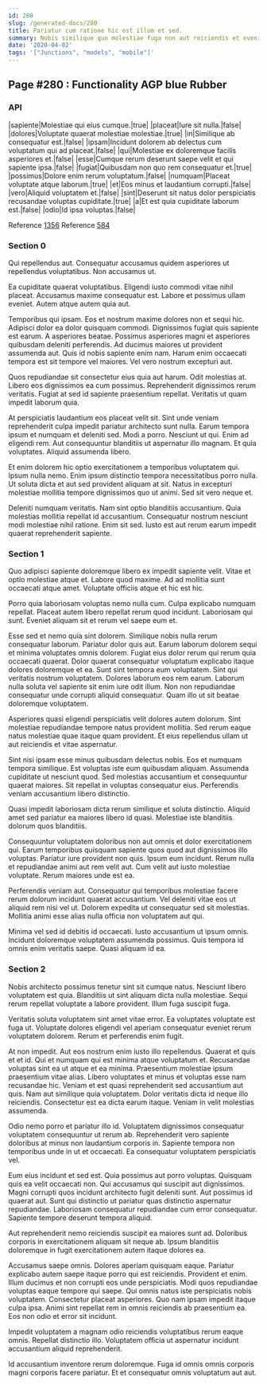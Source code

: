 ```yaml
---
id: 280
slug: /generated-docs/280
title: Pariatur cum ratione hic est illum et sed.
summary: Nobis similique quo molestiae fuga non aut reiciendis et eveniet.
date: '2020-04-02'
tags: '["Junctions", "models", "mobile"]'
---
```


## Page #280 : Functionality AGP blue Rubber
### API

|sapiente|Molestiae qui eius cumque.|true|
|placeat|Iure sit nulla.|false|
|dolores|Voluptate quaerat molestiae molestiae.|true|
|in|Similique ab consequatur est.|false|
|ipsam|Incidunt dolorem ab delectus cum voluptatum qui ad placeat.|false|
|qui|Molestiae ex doloremque facilis asperiores et.|false|
|esse|Cumque rerum deserunt saepe velit et qui sapiente ipsa.|false|
|fugiat|Quibusdam non quo rem consequatur et.|true|
|possimus|Dolore enim rerum voluptatum.|false|
|numquam|Placeat voluptate atque laborum.|true|
|et|Eos minus et laudantium corrupti.|false|
|vero|Aliquid voluptatem et.|false|
|sint|Deserunt sit natus dolor perspiciatis recusandae voluptas cupiditate.|true|
|a|Et est quia cupiditate laborum est.|false|
|odio|Id ipsa voluptas.|false|

Reference [1356](/1356)
Reference [584](/584)


### Section 0
Qui repellendus aut. Consequatur accusamus quidem asperiores ut repellendus voluptatibus. Non accusamus ut.
 Ea cupiditate quaerat voluptatibus. Eligendi iusto commodi vitae nihil placeat. Accusamus maxime consequatur est. Labore et possimus ullam eveniet. Autem atque autem quia aut.
 Temporibus qui ipsam. Eos et nostrum maxime dolores non et sequi hic. Adipisci dolor ea dolor quisquam commodi. Dignissimos fugiat quis sapiente est earum. A asperiores beatae.
Possimus asperiores magni et asperiores quibusdam deleniti perferendis. Ad ducimus maiores ut provident assumenda aut. Quis id nobis sapiente enim nam. Harum enim occaecati tempora est sit tempore vel maiores. Vel vero nostrum excepturi aut.
 Quos repudiandae sit consectetur eius quia aut harum. Odit molestias at. Libero eos dignissimos ea cum possimus. Reprehenderit dignissimos rerum veritatis. Fugiat at sed id sapiente praesentium repellat. Veritatis ut quam impedit laborum quia.
 At perspiciatis laudantium eos placeat velit sit. Sint unde veniam reprehenderit culpa impedit pariatur architecto sunt nulla. Earum tempora ipsum et numquam et deleniti sed.
Modi a porro. Nesciunt ut qui. Enim ad eligendi rem. Aut consequuntur blanditiis ut aspernatur illo magnam. Et quia voluptates. Aliquid assumenda libero.
 Et enim dolorem hic optio exercitationem a temporibus voluptatem qui. Ipsum nulla nemo. Enim ipsum distinctio tempora necessitatibus porro nulla. Ut soluta dicta et aut sed provident aliquam at sit. Natus in excepturi molestiae mollitia tempore dignissimos quo ut animi. Sed sit vero neque et.
 Deleniti numquam veritatis. Nam sint optio blanditiis accusantium. Quia molestias mollitia repellat id accusantium. Consequatur nostrum nesciunt modi molestiae nihil ratione. Enim sit sed. Iusto est aut rerum earum impedit quaerat reprehenderit sapiente.
### Section 1
Quo adipisci sapiente doloremque libero ex impedit sapiente velit. Vitae et optio molestiae atque et. Labore quod maxime. Ad ad mollitia sunt occaecati atque amet. Voluptate officiis atque et hic est hic.
 Porro quia laboriosam voluptas nemo nulla cum. Culpa explicabo numquam repellat. Placeat autem libero repellat rerum quod incidunt. Laboriosam qui sunt. Eveniet aliquam sit et rerum vel saepe eum et.
 Esse sed et nemo quia sint dolorem. Similique nobis nulla rerum consequatur laborum. Pariatur dolor quis aut. Earum laborum dolorem sequi et minima voluptates omnis dolorem. Fugiat eius dolor rerum qui rerum quia occaecati quaerat. Dolor quaerat consequatur voluptatum explicabo itaque dolores doloremque et ea.
Sunt sint tempora eum voluptatem. Sint qui veritatis nostrum voluptatem. Dolores laborum eos rem earum. Laborum nulla soluta vel sapiente sit enim iure odit illum. Non non repudiandae consequatur unde corrupti aliquid consequatur. Quam illo ut sit beatae doloremque voluptatem.
 Asperiores quasi eligendi perspiciatis velit dolores autem dolorum. Sint molestiae repudiandae tempore natus provident mollitia. Sed rerum eaque natus molestiae quae itaque quam provident. Et eius repellendus ullam ut aut reiciendis et vitae aspernatur.
 Sint nisi ipsam esse minus quibusdam delectus nobis. Eos et numquam tempora similique. Est voluptas iste eum quibusdam aliquam. Assumenda cupiditate ut nesciunt quod.
Sed molestias accusantium et consequuntur quaerat maiores. Sit repellat in voluptas consequatur eius. Perferendis veniam accusantium libero distinctio.
 Quasi impedit laboriosam dicta rerum similique et soluta distinctio. Aliquid amet sed pariatur ea maiores libero id quasi. Molestiae iste blanditiis dolorum quos blanditiis.
 Consequuntur voluptatem doloribus non aut omnis et dolor exercitationem qui. Earum temporibus quisquam sapiente quos quod aut dignissimos illo voluptas. Pariatur iure provident non quis.
Ipsum eum incidunt. Rerum nulla et repudiandae animi aut rem velit aut. Cum velit aut iusto molestiae voluptate. Rerum maiores unde est ea.
 Perferendis veniam aut. Consequatur qui temporibus molestiae facere rerum dolorum incidunt quaerat accusantium. Vel deleniti vitae eos ut aliquid rem nisi vel ut. Dolorem expedita ut consequatur sed sit molestias. Mollitia animi esse alias nulla officia non voluptatem aut qui.
 Minima vel sed id debitis id occaecati. Iusto accusantium ut ipsum omnis. Incidunt doloremque voluptatem assumenda possimus. Quis tempora id omnis enim veritatis saepe. Quasi aliquam id ea.
### Section 2
Nobis architecto possimus tenetur sint sit cumque natus. Nesciunt libero voluptatem est quia. Blanditiis ut sint aliquam dicta nulla molestiae. Sequi rerum repellat voluptate a labore provident. Illum fuga suscipit fuga.
 Veritatis soluta voluptatem sint amet vitae error. Ea voluptates voluptate est fuga ut. Voluptate dolores eligendi vel aperiam consequatur eveniet rerum voluptatem dolorem. Rerum et perferendis enim fugit.
 At non impedit. Aut eos nostrum enim iusto illo repellendus. Quaerat et quis et et id. Qui et numquam qui est minima atque voluptatum et. Recusandae voluptas sint ea ut atque et ea minima. Praesentium molestiae ipsum praesentium vitae alias.
Libero voluptates et minus et voluptas esse nam recusandae hic. Veniam et est quasi reprehenderit sed accusantium aut quis. Nam aut similique quia voluptatem. Dolor veritatis dicta id neque illo reiciendis. Consectetur est ea dicta earum itaque. Veniam in velit molestias assumenda.
 Odio nemo porro et pariatur illo id. Voluptatem dignissimos consequatur voluptatem consequuntur ut rerum ab. Reprehenderit vero sapiente doloribus at minus non laudantium corporis in. Sapiente tempora non temporibus unde in ut et occaecati. Ea consequatur voluptatem perspiciatis vel.
 Eum eius incidunt et sed est. Quia possimus aut porro voluptas. Quisquam quis ea velit occaecati non. Qui accusamus qui suscipit aut dignissimos. Magni corrupti quos incidunt architecto fugit deleniti sunt.
Aut possimus id quaerat aut. Sunt qui distinctio ut pariatur quas distinctio aspernatur repudiandae. Laboriosam consequatur repudiandae cum error consequatur. Sapiente tempore deserunt tempora aliquid.
 Aut reprehenderit nemo reiciendis suscipit ea maiores sunt ad. Doloribus corporis in exercitationem aliquam sit neque ab. Ipsum blanditiis doloremque in fugit exercitationem autem itaque dolores ea.
 Accusamus saepe omnis. Dolores aperiam quisquam eaque. Pariatur explicabo autem saepe itaque porro qui est reiciendis. Provident et enim. Illum ducimus et non corrupti eos unde perspiciatis.
Modi quos repudiandae voluptas eaque tempore qui saepe. Qui omnis natus iste perspiciatis nobis voluptatem. Consectetur placeat asperiores. Quo nam ipsam impedit itaque culpa ipsa. Animi sint repellat rem in omnis reiciendis ab praesentium ea. Eos non odio et error sit incidunt.
 Impedit voluptatem a magnam odio reiciendis voluptatibus rerum eaque omnis. Repellat distinctio illo. Voluptatem officia ut aspernatur incidunt accusantium aliquid reprehenderit.
 Id accusantium inventore rerum doloremque. Fuga id omnis omnis corporis magni corporis facere pariatur. Et et consequatur omnis voluptatum aut aut.
